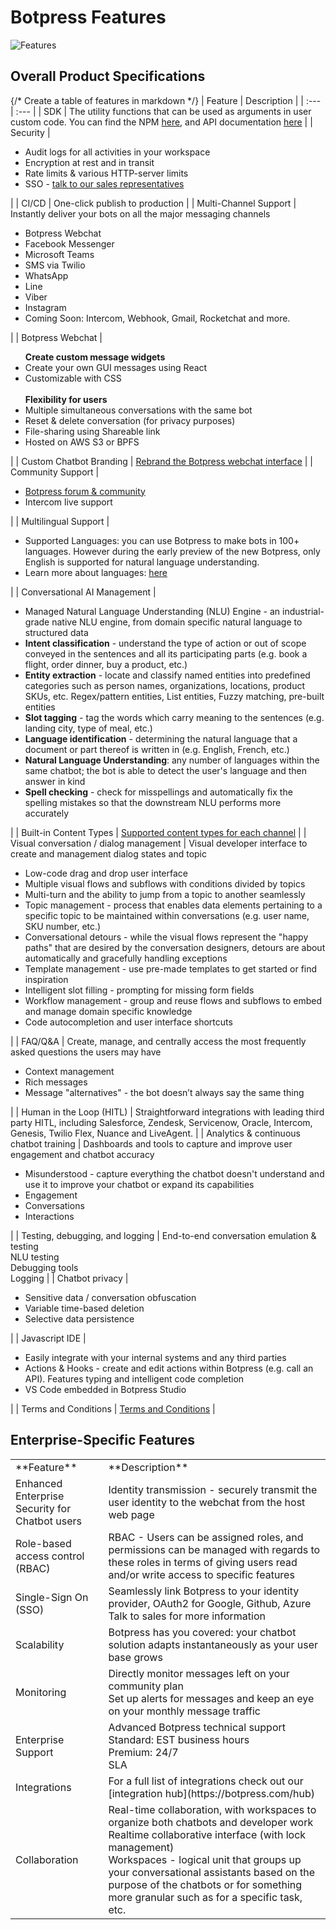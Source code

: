 
# Botpress Features

![Features](/docs/content/features-cover.png)

## Overall Product Specifications

{/* Create a table of features in markdown */}
| Feature | Description |
| :--- | :--- |
| SDK | The utility functions that can be used as arguments in user custom code. You can find the NPM [here](https://www.npmjs.com/package/@botpress/sdk), and API documentation [here](https://botpress.com/docs/api/) |
| Security | <ul><li>Audit logs for all activities in your workspace</li><li>Encryption at rest and in transit</li><li>Rate limits & various HTTP-server limits</li><li>SSO - [talk to our sales representatives](https://botpress.com/contact-us)</li></ul> |
| CI/CD | One-click publish to production |
| Multi-Channel Support | Instantly deliver your bots on all the major messaging channels <br /><ul><li>Botpress Webchat</li><li>Facebook Messenger</li><li>Microsoft Teams</li><li>SMS via Twilio</li><li>WhatsApp</li><li>Line</li><li>Viber</li><li>Instagram</li><li>Coming Soon: Intercom, Webhook, Gmail, Rocketchat and more.</li></ul> |
| Botpress Webchat | <ul>**Create custom message widgets**<li>Create your own GUI messages using React</li><li>Customizable with CSS</li><br />**Flexibility for users**<li>Multiple simultaneous conversations with the same bot</li><li>Reset & delete conversation (for privacy purposes)</li><li>File-sharing using Shareable link</li><li>Hosted on AWS S3 or BPFS</li></ul> |
| Custom Chatbot Branding | [Rebrand the Botpress webchat interface](https://botpress.com/docs/cloud/webchat-customization/overview) |
| Community Support | <ul><li>[Botpress forum & community](https://discord.gg/botpress)</li><li>Intercom live support</li></ul> |
| Multilingual Support | <ul><li>Supported Languages: you can use Botpress to make bots in 100+ languages. However during the early preview of the new Botpress, only English is supported for natural language understanding.</li><li>Learn more about languages: [here](https://botpress.com/docs/cloud/getting-started/languages)</li></ul> |
| Conversational AI Management | <ul><li>Managed Natural Language Understanding (NLU) Engine - an industrial-grade native NLU engine, from domain specific natural language to structured data</li><li>**Intent classification** - understand the type of action or out of scope conveyed in the sentences and all its participating parts (e.g. book a flight, order dinner, buy a product, etc.)</li><li>**Entity extraction** - locate and classify named entities into predefined categories such as person names, organizations, locations, product SKUs, etc. Regex/pattern entities, List entities, Fuzzy matching, pre-built entities</li><li>**Slot tagging** - tag the words which carry meaning to the sentences (e.g. landing city, type of meal, etc.)</li><li>**Language identification** - determining the natural language that a document or part thereof is written in (e.g. English, French, etc.)</li><li>**Natural Language Understanding**: any number of languages within the same chatbot; the bot is able to detect the user's language and then answer in kind</li><li>**Spell checking** - check for misspellings and automatically fix the spelling mistakes so that the downstream NLU performs more accurately</li></ul> |
| Built-in Content Types | [Supported content types for each channel](https://botpress.com/docs/cloud/channels/overview/#supported-content-types) |
| Visual conversation / dialog management | Visual developer interface to create and management dialog states and topic <br /><ul><li>Low-code drag and drop user interface</li><li>Multiple visual flows and subflows with conditions divided by topics</li><li>Multi-turn and the ability to jump from a topic to another seamlessly</li><li>Topic management - process that enables data elements pertaining to a specific topic to be maintained within conversations (e.g. user name, SKU number, etc.)</li><li>Conversational detours - while the visual flows represent the "happy paths" that are desired by the conversation designers, detours are about automatically and gracefully handling exceptions</li><li>Template management - use pre-made templates to get started or find inspiration</li><li>Intelligent slot filling - prompting for missing form fields</li><li>Workflow management - group and reuse flows and subflows to embed and manage domain specific knowledge</li><li>Code autocompletion and user interface shortcuts</li></ul> |
| FAQ/Q&A | Create, manage, and centrally access the most frequently asked questions the users may have <br /><ul><li>Context management</li><li>Rich messages</li><li>Message "alternatives" - the bot doesn’t always say the same thing</li></ul> |
| Human in the Loop (HITL) | Straightforward integrations with leading third party HITL, including Salesforce, Zendesk, Servicenow, Oracle, Intercom, Genesis, Twilio Flex, Nuance and LiveAgent. |
| Analytics & continuous chatbot training | Dashboards and tools to capture and improve user engagement and chatbot accuracy <br /><ul><li>Misunderstood - capture everything the chatbot doesn't understand and use it to improve your chatbot or expand its capabilities</li><li>Engagement</li><li>Conversations</li><li>Interactions</li></ul> |
| Testing, debugging, and logging | End-to-end conversation emulation & testing <br />NLU testing <br />Debugging tools <br />Logging |
| Chatbot privacy | <ul><li>Sensitive data / conversation obfuscation</li><li>Variable time-based deletion</li><li>Selective data persistence</li></ul> |
| Javascript IDE | <ul><li>Easily integrate with your internal systems and any third parties</li><li>Actions & Hooks - create and edit actions within Botpress (e.g. call an API). Features typing and intelligent code completion</li><li>VS Code embedded in Botpress Studio</li></ul> |
| Terms and Conditions | [Terms and Conditions](https://botpress.com/company/terms) |

## Enterprise-Specific Features​

<Table>
  <Tr>
    <Td>**Feature**</Td>
    <Td>**Description**</Td>
  </Tr>
  <Tr>
    <Td>Enhanced Enterprise Security for Chatbot users</Td>
    <Td>Identity transmission - securely transmit the user identity to the webchat from the host web page</Td>
  </Tr>
  <Tr>
    <Td>Role-based access control (RBAC)</Td>
    <Td>
      RBAC - Users can be assigned roles, and permissions can be managed with regards to these roles in terms of giving
      users read and/or write access to specific features
    </Td>
  </Tr>
  <Tr>
    <Td>Single-Sign On (SSO)</Td>
    <Td>
      Seamlessly link Botpress to your identity provider, OAuth2 for Google, Github, Azure
      <br />
      Talk to sales for more information
    </Td>
  </Tr>
  <Tr>
    <Td>Scalability</Td>
    <Td>Botpress has you covered: your chatbot solution adapts instantaneously as your user base grows</Td>
  </Tr>
  <Tr>
    <Td>Monitoring</Td>
    <Td>
      Directly monitor messages left on your community plan
      <br />
      Set up alerts for messages and keep an eye on your monthly message traffic
    </Td>
  </Tr>
  <Tr>
    <Td>Enterprise Support</Td>
    <Td>
      Advanced Botpress technical support
      <br />
      Standard: EST business hours
      <br />
      Premium: 24/7
      <br />
      SLA
    </Td>
  </Tr>
  <Tr>
    <Td>Integrations</Td>
    <Td>For a full list of integrations check out our [integration hub](https://botpress.com/hub)</Td>
  </Tr>
  <Tr>
    <Td>Collaboration</Td>
    <Td>
      Real-time collaboration, with workspaces to organize both chatbots and developer work
      <br />
      Realtime collaborative interface (with lock management)
      <br />
      Workspaces - logical unit that groups up your conversational assistants based on the purpose of the chatbots or
      for something more granular such as for a specific task, etc.
    </Td>
  </Tr>
</Table>
